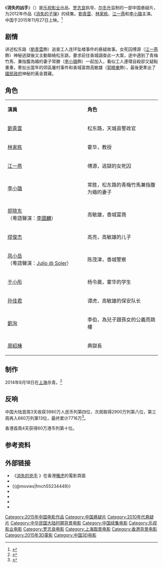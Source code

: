 {{Infobox Film
| name             = 消失的凶手
| original_name    = The Vanished Murderer
| image            = The Murderer Vanishes.jpg
| caption          = 中国海报
| director         = [[罗志良|罗志良]]
| producer         = [[尔冬升|尔冬升]]
| writer           = [[杨倩玲|杨倩玲]]
| starring         = [[劉青雲|劉青雲]]<br />[[林家栋|林家栋]]<br />[[江一燕|江一燕]]<br />[[李小璐|李小璐]]
| music            = 
| cinematography   = [[馮遠文|馮遠文]]（[[HKSC|HKSC]]）
| editing          = [[李嘉榮|李嘉榮]]（HKSE）
| studio           = {{flagicon|PRC}} [[乐视影业|乐视影业]]（ [[张昭_(企业家)|張昭]]）<br>{{flagicon|HKG}}無限映画電影製作有限公司
| distributor      = {{flagicon|PRC}} [[乐视影业|乐视影业]]<br>{{flagicon|HKG}}[[發行工作室|發行工作室]]<br>{{flagicon|HKG}}新寶娛樂有限公司
| released         = {{flagicon|PRC}} 2015年11月27日<br>{{flagicon|HKG}}{{flagicon|MAC}} 2015年12月10日
| runtime          = 120 分钟
| country          = {{CHNML}}<br>{{HKG}}
| language         = [[普通話|普通話]]<br>[[粤语|粤语]]
| budget           = 
| gross            = 
| preceded_by     = [[消失的子弹|消失的子弹]]
| followed_by      =
| cn_name  = 消失的凶手
| tw_name  = 消失的凶手
| hk_name  = 消失的凶手
}}
《'''消失的凶手'''》（{{lang-en|The Vanished Murderer}}）是[[乐视影业|乐视影业]]出品、[[罗志良|罗志良]]执导、[[尔冬升|尔冬升]]监制的一部中国悬疑片，为2012年作品《[[消失的子弹|消失的子弹]]》的续集。[[劉青雲|劉青雲]]、[[林家栋|林家栋]]、[[江一燕|江一燕]]和[[李小璐|李小璐]]主演。中国于2015年11月27日上映。<ref>{{cite web |url=http://news.mtime.com/2015/11/09/1548694.html |language= |title=《消失的凶手》曝终极预告海报 |publisher=Mtime时光网 |date=2015-11-09 |accessdate= |archive-date=2019-08-15 |archive-url=https://web.archive.org/web/20190815191607/http://news.mtime.com/2015/11/09/1548694.html |dead-url=no }}</ref>

== 剧情 ==
讲述松东路（[[劉青雲|劉青雲]]飾）追查工人连环坠楼事件的悬疑故事。女死囚傅源（[[江一燕|江一燕]]飾）神秘逃獄後又主動聯絡松东路，要求前往香城調查此一大案，途中遇到了青梅竹馬、兼指腹為婚的妻子常勝（[[李小璐|李小璐]]飾）一起加入，看似工人連環自殺卻又疑點重重，牽扯出當年的郊區屠村事件和香城富商高敏雄（[[郭曉東|郭曉東]]飾），最後更牽出了[[國民政府|國民政府]]神秘的黃金寶藏。

== 角色 ==
{|class="wikitable" width="60%"
|- style="background:cornflowerblue; color:white" align=center
|style="width:2%"|'''演員'''
|style="width:2%"|'''角色'''
|- 
|[[劉青雲|劉青雲]] || 松东路，天城县警政官
|- 
|[[林家栋|林家栋]] || 霍华，教授
|- 
|[[江一燕|江一燕]] || 傅源，逃獄的女死囚
|- 
|[[李小璐|李小璐]] || 常胜，松东路的青梅竹馬兼指腹为婚的妻子
|- 
|[[郭晓东|郭晓东]]<br/>（粵語聲演：[[李國麟_(演員)|李國麟]]）|| 高敏雄，香城富商
|- 
|[[缪俊杰|缪俊杰]] || 高亮，高敏雄的儿子
|- 
|[[凤小岳|凤小岳]]<br/>（粵語聲演：[[Soler|Julio @ Soler]]）|| 陈茂津，香城警察
|- 
|[[于小彤|于小彤]] || 杨令晨，霍华的学生
|- 
|[[孙佳君|孙佳君]] || 谭虎，高敏雄的保安队长
|- 
|[[劉洵_(演員)|劉洵]] || 李伯，為兒子跟孫女的公義而跳樓
|- 
|[[周紹棟|周紹棟]]||典獄長
|}

== 制作 ==
2014年8月18日在[[上海|上海]]杀青。<ref>{{cite web |url=http://news.mtime.com/2014/08/22/1530554.html |language= |title=《消失的子弹》续集上海杀青 |publisher=Mtime时光网 |date=2014-08-22 |accessdate= |archive-date=2019-08-14 |archive-url=https://web.archive.org/web/20190814052321/http://news.mtime.com/2014/08/22/1530554.html |dead-url=no }}</ref>

== 反响 ==
中国大陆首周3天收获3980万人民币列第四位，次周取得2900万列第八位，第三周再入660万列第13位，最终累计7716万<ref>{{Cite web |url=http://www.cbooo.cn/m/619619 |title=消失的凶手（2015） |accessdate=2017-09-09 |archive-date=2015-12-09 |archive-url=https://web.archive.org/web/20151209002646/http://www.cbooo.cn/m/619619 |dead-url=no }}</ref>。

香港首周4天获得60万港币列第十位。

== 参考资料 ==
{{reflist}}

== 外部链接 ==
*《[https://movie.yahoo-leisure.hk/movie/details/28715-消失的兇手 消失的兇手] {{Wayback|url=https://movie.yahoo-leisure.hk/movie/details/28715-%E6%B6%88%E5%A4%B1%E7%9A%84%E5%85%87%E6%89%8B |date=20190814224602 }}》在香港[[雅虎|雅虎]]的電影頁面{{zh-hk}}
*{{Yahoomovie id|5997}}
*{{@movies|fmch55234449}}
*{{hkmdb title|17737}}
*{{mtime|208281}}
*{{douban}}
*{{imdb title|5190950}}

{{電影台灣首播
|電視台= {{flagicon|Singapore}} 新加坡 [[新传媒8频道|新传媒8频道]]
|播放檔次= 周六影院 晚上10点30分 首播
|節目名稱= 消失的凶手
|日期= 2020.08.01
}}

{{2010年代古装华语电影}}
{{DEFAULTSORT:XIAO}}
[[Category:2015年中国电影作品|Category:2015年中国电影作品]]
[[Category:中国悬疑片|Category:中国悬疑片]]
[[Category:2010年代悬疑片|Category:2010年代悬疑片]]
[[Category:中华民国大陆时期背景电影|Category:中华民国大陆时期背景电影]]
[[Category:中国续集电影|Category:中国续集电影]]
[[Category:乐视影业电影|Category:乐视影业电影]]
[[Category:罗志良电影|Category:罗志良电影]]
[[Category:上海取景电影|Category:上海取景电影]]
[[Category:香港背景电影|Category:香港背景电影]]
[[Category:2015年3D電影|Category:2015年3D電影]]
[[Category:中国3D电影|Category:中国3D电影]]
